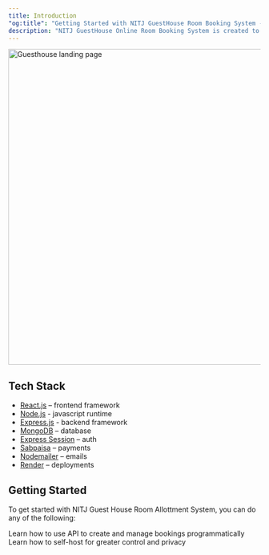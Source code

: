 ```yaml
---
title: Introduction
"og:title": "Getting Started with NITJ GuestHouse Room Booking System - Documentation"
description: "NITJ GuestHouse Online Room Booking System is created to streamline room allottment flow."
---
```


<Frame>
  <img
    className="rounded-lg border border-gray-100"
    src="/images/landingpage.png"
    alt="Guesthouse landing page"
    width="1200"
    height="630"
  />
</Frame>


## Tech Stack

- [React.js](https://react.dev/) – frontend framework
- [Node.js](https://nodejs.org/en/) - javascript runtime 
- [Express.js](https://expressjs.com/) - backend framework
- [MongoDB](https://www.mongodb.com/) – database
- [Express Session](https://www.npmjs.com/package/express-session/) – auth
- [Sabpaisa](https://sabpaisa.in/) – payments
- [Nodemailer](https://www.nodemailer.com/) – emails
- [Render](https://render.com/) – deployments

## Getting Started

To get started with NITJ Guest House Room Allottment System, you can do any of the following:

<CardGroup cols={2}>
  <Card title="Try our API" icon="code" href="/api-reference/introduction">
    Learn how to use API to create and manage bookings programmatically
  </Card>
  <Card title="Self-host" icon="building" href="/self-hosting/guide">
    Learn how to self-host for greater control and privacy
  </Card>
</CardGroup>
